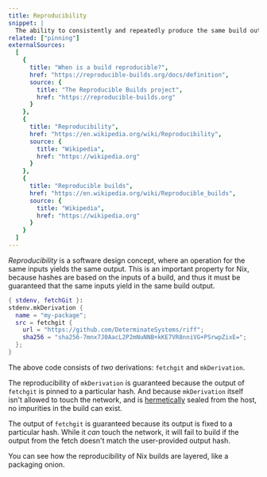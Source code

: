 ```yaml
---
title: Reproducibility
snippet: |
  The ability to consistently and repeatedly produce the same build outputs from the same build inputs
related: ["pinning"]
externalSources:
  [
    {
      title: "When is a build reproducible?",
      href: "https://reproducible-builds.org/docs/definition",
      source: {
        title: "The Reproducible Builds project",
        href: "https://reproducible-builds.org"
      }
    },
    {
      title: "Reproducibility",
      href: "https://en.wikipedia.org/wiki/Reproducibility",
      source: {
        title: "Wikipedia",
        href: "https://wikipedia.org"
      }
    },
    {
      title: "Reproducible builds",
      href: "https://en.wikipedia.org/wiki/Reproducible_builds",
      source: {
        title: "Wikipedia",
        href: "https://wikipedia.org"
      }
    }
  ]
---
```


*Reproducibility* is a software design concept, where an operation for the same inputs yields the same output.
This is an important property for Nix, because hashes are based on the inputs of a build,
and thus it must be guaranteed that the same inputs yield in the same build output.

```nix
{ stdenv, fetchGit }:
stdenv.mkDerivation {
  name = "my-package";
  src = fetchgit {
    url = "https://github.com/DeterminateSystems/riff";
    sha256 = "sha256-7mnx7J0AacL2P2mNuNNB+kKE7VR8nniVG+PSrwpZixE=";
  };
}
```

The above code consists of _two_ derivations: `fetchgit` and `mkDerivation`.

The reproducibility of `mkDerivation` is guaranteed because the output of `fetchgit` is pinned to a particular hash.
And because `mkDerivation` itself isn't allowed to touch the network, and is [hermetically](/concepts/hermeticity) sealed from the host, no impurities in the build can exist.

The output of `fetchgit` is guaranteed because its output is fixed to a particular hash.
While it *can* touch the network, it will fail to build if the output from the fetch doesn't match the user-provided output hash.

You can see how the reproducibility of Nix builds are layered, like a packaging onion.
